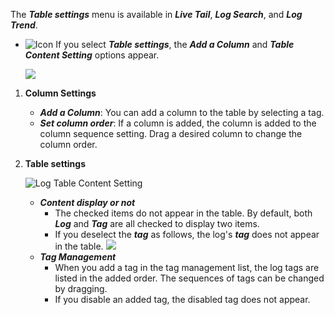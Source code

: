 The ***Table settings*** menu is available in ***Live Tail***, ***Log Search***, and ***Log Trend***. 

- ![Icon](/img/ic-setting.svg) If you select **_Table settings_**, the **_Add a Column_** and **_Table Content Setting_** options appear. 

  ![](https://img.whatap.io/media/images/livetail_013_table_options.png)  

1. **Column Settings** 

    -   **_Add a Column_**: You can add a column to the table by selecting a tag.
    -   **_Set column order_**: If a column is added, the column is added to the column sequence setting. Drag a desired column to change the column order.

2. **Table settings**  

    ![Log Table Content Setting](/img/log-table-contents.png)

    -   **_Content display or not_**
        -   The checked items do not appear in the table. By default, both **_Log_** and **_Tag_** are all checked to display two items.
        -   If you deselect the **_tag_** as follows, the log's **_tag_** does not appear in the table.
            ![](https://img.whatap.io/media/images/livetail_017_table_column_visible.png)
    -   **_Tag Management_**
        -   When you add a tag in the tag management list, the log tags are listed in the added order. The sequences of tags can be changed by dragging.
        -   If you disable an added tag, the disabled tag does not appear. 
